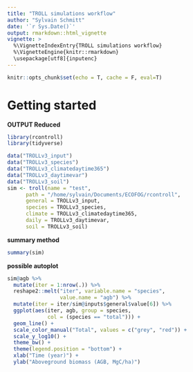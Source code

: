 ```yaml
---
title: "TROLL simulations workflow"
author: "Sylvain Schmitt"
date: '`r Sys.Date()`'
output: rmarkdown::html_vignette
vignette: >
  %\VignetteIndexEntry{TROLL simulations workflow}
  %\VignetteEngine{knitr::rmarkdown}
  \usepackage[utf8]{inputenc}
---
```


```r
knitr::opts_chunk$set(echo = T, cache = F, eval=T)
```

# Getting started

**OUTPUT Reduced**

```r
library(rcontroll)
library(tidyverse)

data("TROLLv3_input")
data("TROLLv3_species")
data("TROLLv3_climatedaytime365")
data("TROLLv3_daytimevar")
data("TROLLv3_soil")
sim <- troll(name = "test",
      path = "/home/sylvain/Documents/ECOFOG/rcontroll",
      general = TROLLv3_input,
      species = TROLLv3_species,
      climate = TROLLv3_climatedaytime365,
      daily = TROLLv3_daytimevar,
      soil = TROLLv3_soil)
```
**summary method**

```r
summary(sim)
```

**possible autoplot**

```r
sim@agb %>% 
  mutate(iter = 1:nrow(.)) %>% 
  reshape2::melt("iter", variable.name = "species", 
                 value.name = "agb") %>% 
  mutate(iter = iter/sim@inputs$general$value[6]) %>% 
  ggplot(aes(iter, agb, group = species,
             col = (species == "total"))) +
  geom_line() +
  scale_color_manual("Total", values = c("grey", "red")) +
  scale_y_log10() +
  theme_bw() +
  theme(legend.position = "bottom") +
  xlab("Time (year)") +
  ylab("Aboveground biomass (AGB, MgC/ha)")
```



<!-- The vignette is split in the 4 steps of the workflow: -->

<!-- 1. Build the `TROLL` application from C++ code -->
<!-- 1. Prepare the modelling with `RconTroll` -->
<!-- 1. Run simulations with the bash scripts and the shell -->
<!-- 1. Read and plot outputs inside R with `RconTroll` -->




<!-- # Prerequisites -->

<!-- The following vignette relies on: -->

<!-- * `TROLL` code [version 2.3.1](https://github.com/TROLL-code/TROLL) in C++ -->
<!-- * `g++` to build `TROLL` code -->
<!-- * The associated R package `RconTroll` available only on [GitHub](https://github.com/sylvainschmitt/RconTroll) -->
<!-- * The dependencies of `RconTroll` which are `ggplot2`, `plotly`, and `entropart`. -->

<!-- ```{r prep, message=FALSE, warning=FALSE, eval=F} -->
<!-- rm(list=ls()) ; invisible(gc()) -->
<!-- # install.packages("devtools") -->
<!-- # devtools::install_github("sylvainschmitt/RConTroll") -->
<!-- # devtools::install_github('hadley/ggplot2') -->
<!-- library(RconTROLL) -->
<!-- library(ggplot2) -->
<!-- library(plotly) -->
<!-- library(entropart) -->
<!-- library(sp) -->
<!-- path <- "~/Documents/ECOFOG/TROLL/inst/tools" -->
<!-- ``` -->

<!-- # Build TROLL -->

<!-- Once all options are set in the [user option](https://github.com/TROLL-code/TROLL/blob/cd263e58a0f4ef5b861fb9f64000ca9c259c49fc/main_v2.3.2.cpp#L89) part of the C++ code of `TROLL`, we compile the code to build the `TROLL` application. You can directly compile the code with the `g++`application inside the shell or with the `build`function from `RconTroll`. Beware, always add the `.exe` extension under windows OS (not mandatory with UNIX). -->

<!-- Within shell: -->
<!-- ```{bash, eval=FALSE} -->
<!-- cd ~/Documents/ECOFOG/TROLL/inst/tools -->
<!-- g++ -Ofast -o troll main_2.3.1.cpp -->
<!-- ``` -->

<!-- # Prepare modelling -->

<!-- To do the modelling we need to prepare parameters inside the initialization file. You can either modify an already existing initialization file or use the `init` function from `RconTroll`. The `init` function may be used with a single list of species and their traits, but many other variables (environment, simulation settings, etc) can be modified if needed. Beware, the version of `RconTroll` should correspond to the version of `Troll`to correctly build the initialization file. -->

<!-- ```{r message=FALSE, warning=FALSE, eval=F} -->
<!-- init(path = path, -->
<!--      species = read.table(file.path(path, "species.txt"),  -->
<!--                           header = TRUE, dec = ".", sep = "")) -->
<!-- ``` -->

<!-- # Run simulations -->

<!-- ## Single run -->

<!-- First we need to create the new directories to store the simulation outputs. We can do it either inside the shell or inside R. -->

<!-- Within shell: -->
<!-- ```{bash, eval=F} -->
<!-- cd ~/Documents/ECOFOG/TROLL/inst/tools -->
<!-- mkdir test_single_run -->
<!-- ``` -->

<!-- Within R: -->
<!-- ```{r message=FALSE, warning=FALSE} -->
<!-- dir.create(file.path(path, 'test_single_run')) -->
<!-- ``` -->

<!-- Finally we can directly launch the run inside the shell (see multiple runs section if you want to write a bash with R to do it). -->

<!-- ```{bash, eval=FALSE} -->
<!-- cd ~/Documents/ECOFOG/TROLL/inst/tools -->
<!-- ./troll -i'input.txt' -o'./test_single_run/test' -->
<!-- ``` -->

<!-- Note : `test` is the name of our simulation, so as every output file from this simulation will be named "test_0_...."" -->

<!-- ## Multiple runs -->

<!-- Now we are ready to try a multiple run. It's fairly the same except that we suggest to write a script to create a bash. The bash depend depends on the number of simulations we want to do, and the number of CPU cores our cluster/computer has. The number of cores (or parallel simulations) you choose to use should never exceed your machine's number of available cores (often minus one to keep resources for the main instance of R). -->

<!-- ```{r} -->
<!-- # Parameters -->
<!-- cores <- 3 # available cores -->
<!-- cores <- parallel::detectCores()-1 # automatic detection -->
<!-- n <- 6 # number of simulations -->
<!-- sim <- paste('test', 1:n, sep = "_") # simulation names -->

<!-- # Init -->
<!-- dir.create(file.path(path, 'test_multiple_run')) #Creates a super-directory that will contain the simulations stack. -->
<!-- invisible(sapply(sim, function(s) dir.create(file.path(path, 'test_multiple_run/', s)))) #Creates sub-directories, each one named after and containing one simulation's outputs. -->

<!-- # Bash -->
<!-- if('test_multiple_run.sh' %in% list.files(path)) -->
<!--    unlink(file.path(path, 'test_multiple_run.sh')) #Important ! if a .sh file (a bash commands file) already exists with the same name, we need to erase it in order to avoid confusions. -->
<!-- bash <- file(file.path(path, -->
<!--                        'test_multiple_run.sh'), open = 'a') -->
<!-- #"open = a" means that we will be writing directly into the file in the following lines. -->
<!-- cat(' #!/bin/bash  \n\n', file = bash, append = TRUE) #Every .sh should start wy this line. nota : \n significates "go to following line" in the text. -->
<!-- cat(' echo "multiple run test parrallel model in TROLL" \n\n', -->
<!--     file = bash, append = TRUE) #nota : echo "x" is equivalent to print in R, or cout in cpp ; append = TRUE is NEVER to be forgotten. It means that the line is added to the file instead of overwriting the existing content. -->

<!-- for(i in seq_len(length(sim))){ -->
<!--   command <- paste0('./troll', -->
<!--                     ' -i"', "input", '.txt"', -->
<!--                     ' -o./', "test_multiple_run", -->
<!--                     '/', sim[i], -->
<!--                     '/', sim[i], ' &\n') -->
<!--   cat(command, file = bash, append = TRUE) -->
<!--   if(i %/% (cores/2) == i/(cores/2)){ -->
<!--     cat('wait\n', file = bash, append = TRUE) -->
<!--   } #Puts a 'wait' every time that i is proportional to the number of cores you declared upper, in order to wait for your group of simulations to be finished before launching another. -->
<!-- } -->
<!-- cat('wait\n', file = bash, append = TRUE) -->
<!-- cat(' echo "TROLL all jobs done"  \n\n', file = bash, append = TRUE) -->
<!-- close(bash) -->
<!-- ``` -->

<!-- Then we run the created bash inside the shell. -->

<!-- ```{bash, eval=FALSE} -->
<!-- cd ~/Documents/ECOFOG/TROLL/inst/tools -->
<!-- sh test_multiple_run.sh -->
<!-- ``` -->

<!-- Note: We wish to include the bash creation R code as a future function inside `RconTroll` package. -->

<!-- # Load and plot Outputs -->

<!-- ## Load -->

<!-- To load a single simulation our multiple simulations outputs, we use the `loadOutput`, resp. `loadStack`, functions from `RconTroll`. -->

<!-- ```{r message=FALSE, warning=FALSE} -->
<!-- single_test <- loadOutput(name = "test", -->
<!--            path = file.path(path, "test_single_run/")) -->
<!-- multiple_test <- loadStack(file.path(path, "test_multiple_run/")) -->
<!-- ``` -->

<!-- ## Plot -->

<!-- Every output (except "100yearsofsolitude") can be plotted with the package's implementation of the `plot` method. `plot` method can be used with one simulation, two simulations, one stack, one stack and one simulation, or with two stacks. The argument `what` is what you want to plot. Please see the `RconTroll` help (`?plot.TROLLsim`). You can use R basics graphics, `ggplot2` option for graphics built with ggplot2 engine, and `plotly` option for dynamic html graphics. -->

<!-- For example, let's look at the aboveground biomass of our simulations. -->

<!-- ```{r message=FALSE, warning=FALSE, fig.cap="Aboveground biomass along time in the single simulation test. The graphic is dynamic."} -->
<!-- plot(single_test, what = "agb") -->
<!-- ``` -->

<!-- ```{r, fig.cap="Aboveground biomass along time in the multiple simulations test."} -->
<!-- plot(multiple_test, what = "agb") -->
<!-- ``` -->

<!-- Finally, you can use the `summaryPlot` function to have an overview of your simulations (the function is not included yet in the current implementation of `RconTroll`). -->

<!-- ```{r, fig.height=8, fig.width=8, fig.cap="Summary graphics of the multiple simulations test."} -->
<!-- source("https://raw.githubusercontent.com/EcoFoG/TROLL/sylvain-master-thesis/R/summaryPlot.R") -->
<!-- summaryPlot(multiple_test) -->
<!-- ``` -->

<!-- # Conclusion -->

<!-- This is just an example of a workflow to combine the use of C++, R, and shell to do simulations with `TROLL`. You can modify and extend it. And any further implementation useful for the `TROLL` community can be suggested and added to the development of the `RconTroll` package. -->

<!-- *Enjoy your simulations.* -->
